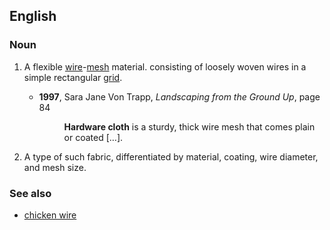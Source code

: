 ==English==

===Noun===
{{en-noun|head=[[hardware]] [[cloth]]|~|hardware cloths}}
# {{label|en|uncountable}} A flexible [[wire]]-[[mesh]] material. consisting of loosely woven wires in a simple rectangular [[grid]].
#* '''1997''', Sara Jane Von Trapp, ''Landscaping from the Ground Up'', page 84
#*: '''Hardware cloth''' is a sturdy, thick wire mesh that comes plain or coated […].
# {{label|en|countable}} A type of such fabric, differentiated by material, coating, wire diameter, and mesh size.

===See also===
* [[chicken wire]]
